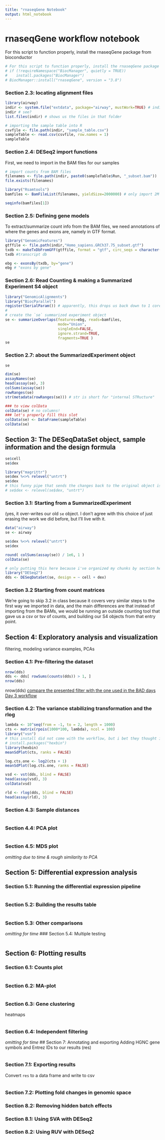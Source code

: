 ```yaml
---
title: "rnaseqGene Notebook"
output: html_notebook
---
```

# rnaseqGene workflow notebook


For this script to function properly, install the rnaseqGene package from bioconductor
```r
# For this script to function properly, install the rnaseqGene package from bioconductor using the commands directly below:
# if (!requireNamespace("BiocManager", quietly = TRUE))
#    install.packages("BiocManager")
# BiocManager::install("rnaseqGene", version = "3.8")
```


### Section 2.3: locating alignment files
```r
library(airway)
indir <- system.file("extdata", package="airway", mustWork=TRUE) # indir variable is just the name of a folder
indir # see?
list.files(indir) # shows us the files in that folder

# importing the sample table into R
csvfile <- file.path(indir, "sample_table.csv")
sampleTable <- read.csv(csvfile, row.names = 1)
sampleTable
```

### Section 2.4: DESeq2 import functions
First, we need to import in the BAM files for our samples
```r
# import counts from BAM files
filenames <- file.path(indir, paste0(sampleTable$Run, "_subset.bam"))
file.exists(filenames)

library("Rsamtools")
bamfiles <- BamFileList(filenames, yieldSize=2000000) # only import 2M seqs at a time

seqinfo(bamfiles[1])
```

### Section 2.5: Defining gene models
To extract/summarize count info from the BAM files, we need annotations of where the genes and exons are, namely in GTF format.
```r
library("GenomicFeatures")
gtffile <- file.path(indir,"Homo_sapiens.GRCh37.75_subset.gtf")
txdb <- makeTxDbFromGFF(gtffile, format = "gtf", circ_seqs = character())
txdb #transcript db

ebg <- exonsBy(txdb, by="gene")
ebg # "exons by gene"
```

### Section 2.6: Read Counting & making a Summarized Experiment S4 object
```r
library("GenomicAlignments")
library("BiocParallel")
register(SerialParam()) # apparently, this drops us back down to 1 core use for the demo
# 
# create the `se` summarized experiment object
se <- summarizeOverlaps(features=ebg, reads=bamfiles,
                        mode="Union",
                        singleEnd=FALSE,
                        ignore.strand=TRUE,
                        fragments=TRUE )
se
```

### Section 2.7: about the SummarizedExperiment object
```r
se

dim(se)
assayNames(se)
head(assay(se), 3)
colSums(assay(se))
rowRanges(se)
str(metadata(rowRanges(se))) # str is short for "internal STRucture"

### to view colData
colData(se) # no columns!
### let's properly fill this slot
colData(se) <- DataFrame(sampleTable)
colData(se)
```

## Section 3: The DESeqDataSet object, sample information and the design formula
```r
se$cell
se$dex

library("magrittr")
se$dex %<>% relevel("untrt")
se$dex
# this funny pipe that sends the changes back to the original object is equivalent to this:
# se$dex <- relevel(se$dex, "untrt")

```

### Section 3.1: Starting from a SummarizedExperiment

(yes, it over-writes our old `se` object. I don't agree with this choice of just erasing the work we did before, but I'll live with it.

```r
data("airway")
se <- airway

se$dex %<>% relevel("untrt")
se$dex

round( colSums(assay(se)) / 1e6, 1 )
colData(se)

# only putting this here because i've organized my chunks by section headers
library("DESeq2")
dds <- DESeqDataSet(se, design = ~ cell + dex)
```


### Section 3.2 <skip> Starting from count matrices

We're going to skip 3.2 in class because it covers very similar steps to the first way we imported in data, and the main differences are that instead of importing from the BAMs, we would be running an outside counting tool that gave us a csv or tsv of counts, and building our S4 objects from that entry point.

## Section 4: Exploratory analysis and visualization

filtering, modeling variance examples, PCAs

### Section 4.1: Pre-filtering the dataset
```r
nrow(dds)
dds <- dds[ rowSums(counts(dds)) > 1, ]
nrow(dds)

```



nrow(dds)
[compare the presented filter with the one used in the BAD days Day 3 workflow](https://bitsandchips.me/BAD_days/RNA-sequencing.html#data-pre-processing)

### Section 4.2: The variance stabilizing transformation and the rlog
```r
lambda <- 10^seq(from = -1, to = 2, length = 1000)
cts <- matrix(rpois(1000*100, lambda), ncol = 100)
library("vsn")
# this install did not come with the workflow, but i bet they thought it would VVVVVV
# install.packages("hexbin")
library(hexbin)
meanSdPlot(cts, ranks = FALSE)

log.cts.one <- log2(cts + 1)
meanSdPlot(log.cts.one, ranks = FALSE)

vsd <- vst(dds, blind = FALSE)
head(assay(vsd), 3)
colData(vsd)

rld <- rlog(dds, blind = FALSE)
head(assay(rld), 3)
```

### Section 4.3: Sample distances
```r

```
### Section 4.4: PCA plot
```r

```
### Section 4.5: MDS plot
_omitting due to time & rough similarity to PCA_

## Section 5: Differential expression analysis
### Section 5.1: Running the differential expression pipeline
```r

```

### Section 5.2: Building the results table
```r

```
### Section 5.3: Other comparisons
_omitting for time_
### Section 5.4: Multiple testing
```r

```

## Section 6: Plotting results
### Section 6.1: Counts plot
```r

```
### Section 6.2: MA-plot
```r

```

### Section 6.3: Gene clustering
heatmaps
```r

```

### Section 6.4: Independent filtering
_omitting for time_
## Section 7: Annotating and exporting 
Adding HGNC gene symbols and Entrez IDs to our results (res)
```r

```

### Section 7.1: Exporting results
Convert `res` to a data frame and write to csv
```r

```

### Section 7.2: Plotting fold changes in genomic space
### Section 8.2: Removing hidden batch effects
### Section 8.1: Using SVA with DESeq2
### Section 8.2: Using RUV with DESeq2